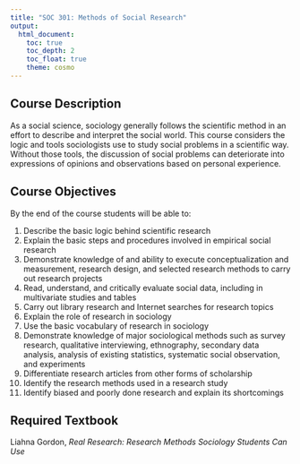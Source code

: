 ```yaml
---
title: "SOC 301: Methods of Social Research"
output: 
  html_document:
    toc: true
    toc_depth: 2
    toc_float: true
    theme: cosmo
---
```


## Course Description 

As a social science, sociology generally follows the scientific method in an effort to describe and interpret the social world. This course considers the logic and tools sociologists use to study social problems in a scientific way. Without those tools, the discussion of social problems can deteriorate into expressions of opinions and observations based on personal experience. 

## Course Objectives

By the end of the course students will be able to: 

1. Describe the basic logic behind scientific research
2. Explain the basic steps and procedures involved in empirical social research
3. Demonstrate knowledge of and ability to execute conceptualization and measurement, research design, and selected research methods to carry out research projects
4. Read, understand, and critically evaluate social data, including in multivariate studies and tables
5. Carry out library research and Internet searches for research topics
6. Explain the role of research in sociology
7. Use the basic vocabulary of research in sociology
8. Demonstrate knowledge of major sociological methods such as survey research, qualitative interviewing, ethnography, secondary data analysis, analysis of existing statistics, systematic social observation, and experiments
9. Differentiate research articles from other forms of scholarship
10. Identify the research methods used in a research study 
11. Identify biased and poorly done research and explain its shortcomings

## Required Textbook

Liahna Gordon, <em>Real Research: Research Methods Sociology Students Can Use</em>



